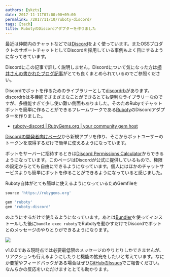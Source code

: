 ```yaml
---
authors: [ykzts]
date: 2017-11-11T07:00:00+09:00
permalink: /2017/11/10/ruboty-discord/
tags: [tech]
title: RubotyのDiscordアダプターを作りました
---
```


最近は仲間内のチャットなどでは[Discord](https://discordapp.com/)をよく使っています。またOSSプロダクトのサポートチャットとしてDiscordを採用している事例もよく目にするようになってきています。

Discordにこの記事で詳しく説明しません。Discordについて気になった方は[櫛井さんの書かれたブログ記事](http://blog.kushii.net/archives/2065824.html)がとても良くまとめられているのでご参照ください。

Discordでボットを作るためのライブラリーとして[discordrb](https://github.com/meew0/discordrb)があります。discordrbは多機能でさまざまなことができるとても便利なライブラリーなのですが、多機能すぎて少し使い難い側面もありました。そのためRubyでチャットボットを簡単に作ることができるフレームワークである[Ruboty](https://github.com/r7kamura/ruboty)のDiscordアダプターを作りました。

<!--truncate-->

- [ruboty-discord | RubyGems.org | your community gem host](https://rubygems.org/gems/ruboty-discord)

[Discordの開発者向けページ](https://discordapp.com/developers/applications/me)から新規アプリを作り、そこからボットユーザーのトークンを取得するだけで簡単に使えるようになっています。

ボットをサーバーに招待するときは[Discord Permissions Calculator](https://discordapi.com/permissions.html#0)からできるようになっています。このページはDiscordが公式に提供しているもので、権限の設定からとても自由にできるようになっています。個人にはほかのチャットサービスよりも簡単にボットを作ることができるようになっていると感じました。

Ruboty自体がとても簡単に使えるようになっているためGemfileを

```ruby
source 'https://rubygems.org'

gem 'ruboty'
gem 'ruboty-discord'
```

のようにするだけで使えるようになっています。あとは[Bundler](https://bundler.io/)を使ってインストールした後に`bundle exec ruboty`でRubotyを動かすだけでDiscordでボットとのメッセージのやりとりができるようになります。

![](./img/discord-screenshot-ping-pong.png)

v1.0.0である現時点では必要最低限のメッセージのやりとりしかできませんが、リアクションも行えるようにしたりと機能の拡充をしたいと考えています。なにか要望やフィードバックがある場合はぜひ[GitHubのIssues](https://github.com/ykzts/ruboty-discord/issues)でご報告ください。なんらかの反応をいただけますととても助かります。
